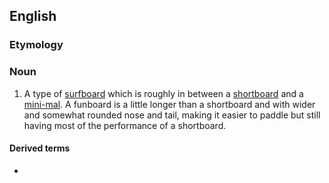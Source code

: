 ==English==
{{wikipedia}}

===Etymology===
{{compound|fun|board|lang=en}}

===Noun===
{{en-noun}}
# {{lb|en|surfing}} A type of [[surfboard]] which is roughly in between a [[shortboard]] and a [[mini-mal]]. A funboard is a little longer than a shortboard and with wider and somewhat rounded nose and tail, making it easier to paddle but still having most of the performance of a shortboard.

====Derived terms====
* {{l|en|funboarder}}